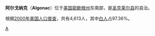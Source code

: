 {{Infobox Settlement
| name = 阿尔戈纳克<br/>Algonac
| image_skyline = Algonac MI.JPG
| imagesize = 
| image_caption = 
| image_flag = 
| image_shield = 
| pushpin_map = USA Michigan
| pushpin_label_position = bottom
| subdivision_type = 国家
| subdivision_name = {{USA}}
| subdivision_type1 = [[美国行政区划|州]]
| subdivision_name1 = [[密歇根州|密歇根州]]
| subdivision_type2 = [[密歇根州各县列表|县]]
| subdivision_name2 =  [[圣克莱尔县_(密歇根州)|圣克莱尔县]]
| elevation_m = 177
| elevation_ft = 
| area_total_km2 = 3.6
| population_as_of = 2000年
| population_total = 4613
| population_density_km2 = auto
| timezone = [[EST|EST]]
| utc_offset = -5
| timezone_DST = [[EDT|EDT]]
| utc_offset_DST = -4
| latd = 42
| latm = 37
| lats = 18
| latNS = N
| longd = 82
| longm = 32
| longs = 01
| longEW = W
| website =  
}}
'''阿尔戈纳克'''（'''Algonac'''）位于[[美国|美国]][[密歇根州|密歇根州]]东南部，是[[圣克莱尔县_(密歇根州)|圣克莱尔县]]的县治。

根据[[2000年美国人口普查|2000年美国人口普查]]，共有4,613人，其中[[白人|白人]]占97.36%。

{{Michigan-stub}}

[[Category:密歇根州城市|A]]